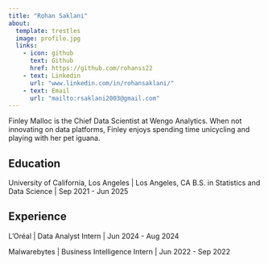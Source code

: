 ```yaml
---
title: "Rohan Saklani"
about:
  template: trestles
  image: profile.jpg
  links:
    - icon: github
      text: Github
      href: https://github.com/rohanss22
    - text: Linkedin
      url: "www.linkedin.com/in/rohansaklani/" 
    - text: Email
      url: "mailto:rsaklani2003@gmail.com"
---
```


Finley Malloc is the Chief Data Scientist at Wengo Analytics. When not innovating on data platforms, Finley enjoys spending time unicycling and playing with her pet iguana.

## Education

University of California, Los Angeles | Los Angeles, CA B.S. in Statistics and Data Science | Sep 2021 - Jun 2025

## Experience

L'Oréal | Data Analyst Intern | Jun 2024 - Aug 2024

Malwarebytes | Business Intelligence Intern | Jun 2022 - Sep 2022